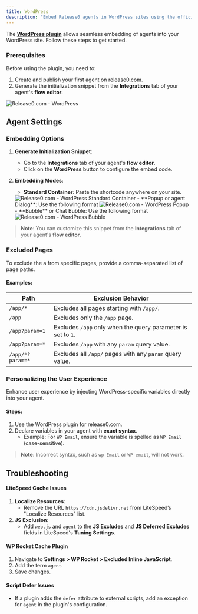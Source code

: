 ```yaml
---
title: WordPress
description: "Embed Release0 agents in WordPress sites using the official plugin."
---
```


The **[WordPress plugin](https://wordpress.org/plugins/release0/)** allows seamless embedding of agents into your WordPress site. Follow these steps to get started.

### Prerequisites

Before using the plugin, you need to:
1. Create and publish your first agent on [release0.com](https://release0.com).
2. Generate the initialization snippet from the **Integrations** tab of your agent's **flow editor**.

<Frame style={{ maxWidth: '600px' }}>
  <img src="/images/integrations/wordpress-integration-menu.png" alt="Release0.com - WordPress" />
</Frame>

## Agent Settings

### Embedding Options

1. **Generate Initialization Snippet**:  
   - Go to the **Integrations** tab of your agent's **flow editor**.
   - Click on the **WordPress** button to configure the embed code.

2. **Embedding Modes**:
   - **Standard Container**: Paste the shortcode anywhere on your site.
   <Frame style={{ maxWidth: '400px' }}>
   <img src="/images/integrations/wordpress-standard-container.png" alt="Release0.com - WordPress Standard Container" />
   </Frame>
   - **Popup or agent Dialog**: Use the following format
   <Frame style={{ maxWidth: '400px' }}>
   <img src="/images/integrations/wordpress-popup.png" alt="Release0.com - WordPress Popup" />
   </Frame>
   - **Bubble** or Chat Bubble: Use the following format
   <Frame style={{ maxWidth: '400px' }}>
   <img src="/images/integrations/wordpress-bubble.png" alt="Release0.com - WordPress Bubble" />
   </Frame>

> **Note**: You can customize this snippet from the **Integrations** tab of your agent's **flow editor**.

### Excluded Pages

To exclude the a from specific pages, provide a comma-separated list of page paths.

#### Examples:
| Path             | Exclusion Behavior                                                |
|------------------|-------------------------------------------------------------------|
| `/app/*`         | Excludes all pages starting with `/app/`.                         |
| `/app`           | Excludes only the `/app` page.                                   |
| `/app?param=1`   | Excludes `/app` only when the query parameter is set to `1`.      |
| `/app?param=*`   | Excludes `/app` with any `param` query value.                     |
| `/app/*?param=*` | Excludes all `/app/` pages with any `param` query value.          |


### Personalizing the User Experience

Enhance user experience by injecting WordPress-specific variables directly into your agent.  

#### Steps:
1. Use the WordPress plugin for release0.com.
2. Declare variables in your agent with **exact syntax**.  
   - Example: For `WP Email`, ensure the variable is spelled as `WP Email` (case-sensitive).

> **Note**: Incorrect syntax, such as `wp Email` or `WP email`, will not work.


## Troubleshooting

#### LiteSpeed Cache Issues
1. **Localize Resources**:
   - Remove the URL `https://cdn.jsdelivr.net` from LiteSpeed’s "Localize Resources" list.
2. **JS Exclusion**:
   - Add `web.js` and `agent` to the **JS Excludes** and **JS Deferred Excludes** fields in LiteSpeed's **Tuning Settings**.

#### WP Rocket Cache Plugin
1. Navigate to **Settings > WP Rocket > Excluded Inline JavaScript**.
2. Add the term `agent`.
3. Save changes.

#### Script Defer Issues
- If a plugin adds the `defer` attribute to external scripts, add an exception for `agent` in the plugin's configuration.